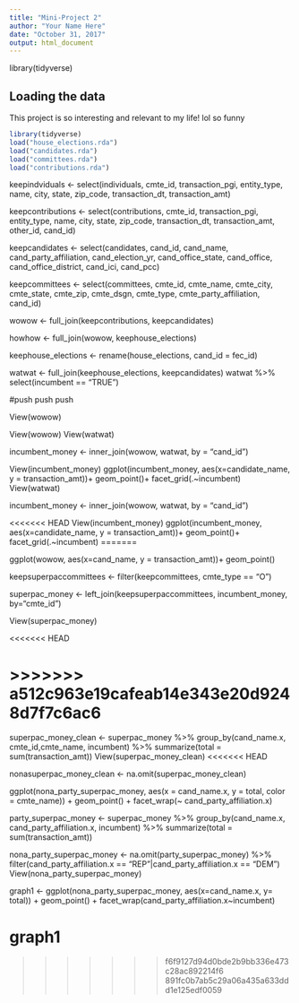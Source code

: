```yaml
---
title: "Mini-Project 2"
author: "Your Name Here"
date: "October 31, 2017"
output: html_document
---
```


library(tidyverse)

## Loading the data

This project is so interesting and relevant to my life! lol so funny

```r
library(tidyverse)
load("house_elections.rda")
load("candidates.rda")
load("committees.rda")
load("contributions.rda")
```

keepindviduals <- select(individuals, cmte_id, transaction_pgi, entity_type, name, city, state, zip_code, transaction_dt, transaction_amt) 

keepcontributions <- select(contributions, cmte_id, transaction_pgi, entity_type, name, city, state, zip_code, transaction_dt, transaction_amt, other_id, cand_id)

keepcandidates <- select(candidates, cand_id, cand_name, cand_party_affiliation, cand_election_yr, cand_office_state, cand_office, cand_office_district, cand_ici, cand_pcc)

keepcommittees <- select(committees, cmte_id, cmte_name, cmte_city, cmte_state, cmte_zip, cmte_dsgn, cmte_type, cmte_party_affiliation, cand_id)

wowow <- full_join(keepcontributions, keepcandidates)

howhow <- full_join(wowow, keephouse_elections)

keephouse_elections <- rename(house_elections, cand_id = fec_id)

watwat <- full_join(keephouse_elections, keepcandidates)
watwat %>%
select(incumbent == "TRUE")

#push push push

View(wowow)

View(wowow)
View(watwat)

incumbent_money <- inner_join(wowow, watwat, by = "cand_id")

View(incumbent_money)
ggplot(incumbent_money, aes(x=candidate_name, y = transaction_amt))+
geom_point()+
facet_grid(.~incumbent)
View(watwat)

incumbent_money <- inner_join(wowow, watwat, by = "cand_id")

<<<<<<< HEAD
View(incumbent_money)
ggplot(incumbent_money, aes(x=candidate_name, y = transaction_amt))+
geom_point()+
facet_grid(.~incumbent)
=======

ggplot(wowow, aes(x=cand_name, y = transaction_amt))+
geom_point()

keepsuperpaccommittees <- filter(keepcommittees, cmte_type == "O")

superpac_money <- left_join(keepsuperpaccommittees, incumbent_money, by="cmte_id")

View(superpac_money)

<<<<<<< HEAD


>>>>>>> a512c963e19cafeab14e343e20d9248d7f7c6ac6
=======
superpac_money_clean <- superpac_money %>%
group_by(cand_name.x, cmte_id,cmte_name, incumbent) %>%
summarize(total = sum(transaction_amt))
View(superpac_money_clean)
<<<<<<< HEAD

nonasuperpac_money_clean <- na.omit(superpac_money_clean)

ggplot(nona_party_superpac_money, aes(x = cand_name.x, y = total, color = cmte_name)) + 
  geom_point() +
  facet_wrap(~ cand_party_affiliation.x)

  
party_superpac_money <- superpac_money %>%
group_by(cand_name.x, cand_party_affiliation.x, incumbent) %>%
summarize(total = sum(transaction_amt))



nona_party_superpac_money <- na.omit(party_superpac_money) %>%
filter(cand_party_affiliation.x == "REP"|cand_party_affiliation.x == "DEM")
View(nona_party_superpac_money)



graph1 <- ggplot(nona_party_superpac_money, aes(x=cand_name.x, y= total)) +
geom_point() +
facet_wrap(cand_party_affiliation.x~incumbent)


graph1
=======
>>>>>>> f6f9127d94d0bde2b9bb336e473c28ac892214f6
>>>>>>> 891fc0b7ab5c29a06a435a633ddd1e125edf0059
